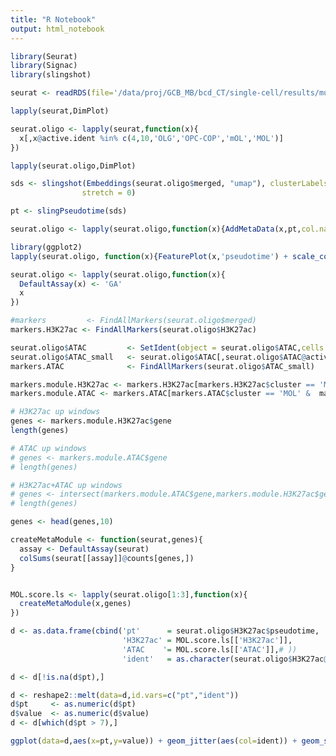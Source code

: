 ```yaml
---
title: "R Notebook"
output: html_notebook
---
```



```r
library(Seurat)
library(Signac)
library(slingshot)
```


```r
seurat <- readRDS(file='/data/proj/GCB_MB/bcd_CT/single-cell/results/multiple_modalities/ATAC_H3K27ac_H3K27me3/seurat_5000/Seurat_object_clustered.Rds')

lapply(seurat,DimPlot)


```

```r
seurat.oligo <- lapply(seurat,function(x){
  x[,x@active.ident %in% c(4,10,'OLG','OPC-COP','mOL','MOL')]
})

lapply(seurat.oligo,DimPlot)

```


```r
sds <- slingshot(Embeddings(seurat.oligo$merged, "umap"), clusterLabels = seurat.oligo$merged$seurat_clusters, 
                stretch = 0)

pt <- slingPseudotime(sds)

seurat.oligo <- lapply(seurat.oligo,function(x){AddMetaData(x,pt,col.name = 'pseudotime')})

library(ggplot2)
lapply(seurat.oligo, function(x){FeaturePlot(x,'pseudotime') + scale_color_viridis_c() + ggtitle(unique(x$modality)) })
```

```r
seurat.oligo <- lapply(seurat.oligo,function(x){
  DefaultAssay(x) <- 'GA'
  x
})

#markers         <- FindAllMarkers(seurat.oligo$merged)
markers.H3K27ac <- FindAllMarkers(seurat.oligo$H3K27ac)

seurat.oligo$ATAC         <- SetIdent(object = seurat.oligo$ATAC,cells = names(seurat.oligo$H3K27ac@active.ident),value = seurat.oligo$H3K27ac@active.ident)
seurat.oligo$ATAC_small   <- seurat.oligo$ATAC[,seurat.oligo$ATAC@active.ident != 'OLG']
markers.ATAC              <- FindAllMarkers(seurat.oligo$ATAC_small)

markers.module.H3K27ac <- markers.H3K27ac[markers.H3K27ac$cluster == 'MOL' & markers.H3K27ac$avg_log2FC > 0 & markers.H3K27ac$p_val_adj < 0.05,]
markers.module.ATAC <- markers.ATAC[markers.ATAC$cluster == 'MOL' &  markers.ATAC$avg_log2FC > 0 & markers.ATAC$p_val_adj < 0.05,]

# H3K27ac up windows
genes <- markers.module.H3K27ac$gene
length(genes)

# ATAC up windows
# genes <- markers.module.ATAC$gene
# length(genes)

# H3K27ac+ATAC up windows
# genes <- intersect(markers.module.ATAC$gene,markers.module.H3K27ac$gene)
# length(genes)

```

```r
genes <- head(genes,10)

createMetaModule <- function(seurat,genes){
  assay <- DefaultAssay(seurat)
  colSums(seurat[[assay]]@counts[genes,])
}


MOL.score.ls <- lapply(seurat.oligo[1:3],function(x){
  createMetaModule(x,genes)
})
```


```r

d <- as.data.frame(cbind('pt'      = seurat.oligo$H3K27ac$pseudotime, 
                         'H3K27ac' = MOL.score.ls[['H3K27ac']],
                         'ATAC    '= MOL.score.ls[['ATAC']],# ))
                         'ident'   = as.character(seurat.oligo$H3K27ac@active.ident)))

d <- d[!is.na(d$pt),]

d <- reshape2::melt(data=d,id.vars=c("pt","ident"))
d$pt     <- as.numeric(d$pt)
d$value  <- as.numeric(d$value)
d <- d[which(d$pt > 7),]

ggplot(data=d,aes(x=pt,y=value)) + geom_jitter(aes(col=ident)) + geom_smooth(method = 'lm',formula = y~poly(x,2),aes(fill=variable,group=variable)) + facet_wrap(~variable)
```







